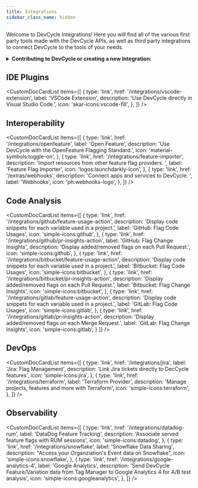 ```yaml
---
title: Integrations
sidebar_class_name: hidden
---
```



Welcome to DevCycle Integrations! Here you will find all of the various first party tools made with the
DevCycle APIs, as well as third party integrations to connect DevCycle to the tools of your needs.

<details>
  <summary>
    <b>
      <i className="fas fa-arrows-alt"></i> Contributing to DevCycle or creating
      a new Integration:
    </b>
  </summary>
  <div>
    <p>
      If you would like to contribute to an existing integration or tool, all of
      DevCycle's tools and integrations are{' '}
      <a href="https://github.com/devcycleHQ">
        open source on the DevCycle Github repository.
      </a>
    </p>
    <p>
      Further, if you'd like to create a new tool or integration, a great
      starting point is <a href="/management-api/">DevCycle's Management API</a>{' '}
      which allows you to modify and interact with features and more within a
      DevCycle project, as well as the{' '}
      <a href="/bucketing-api/">DevCycle Bucketing API</a> which is used to
      serve users features and variables (and powers the DevCycle SDKs!)
    </p>
  </div>
</details>

## IDE Plugins

<CustomDocCardList
  items={[
    {
      type: 'link',
      href: '/integrations/vscode-extension',
      label: 'VSCode Extension',
      description: 'Use DevCycle directly in Visual Studio Code.',
      icon: 'akar-icons:vscode-fill',
    },
  ]}
/>

## Interoperability

<CustomDocCardList
  items={[
    {
      type: 'link',
      href: '/integrations/openfeature',
      label: 'Open Feature',
      description: 'Use DevCycle with the OpenFeature Flagging Standard.',
      icon: 'material-symbols:toggle-on',
    },
    {
      type: 'link',
      href: '/integrations/feature-importer',
      description: 'Import resources from other feature flag providers. ',
      label: 'Feature Flag Importer',
      icon: 'logos:launchdarkly-icon',
    },
    {
      type: 'link',
      href: '/extras/webhooks',
      description: 'Connect apps and services to DevCycle. ',
      label: 'Webhooks',
      icon: 'ph:webhooks-logo',
    },
  ]}
/>

## Code Analysis
<CustomDocCardList
  items={[
    {
      type: 'link',
      href: '/integrations/github/feature-usage-action',
      description: 'Display code snippets for each variable used in a project.',
      label: 'GitHub: Flag Code Usages',
      icon: 'simple-icons:github',
    },
    {
      type: 'link',
      href: '/integrations/github/pr-insights-action',
      label: 'GitHub: Flag Change Insights',
      description: 'Display added/removed flags on each Pull Request.',
      icon: 'simple-icons:github',
    },
    {
      type: 'link',
      href: '/integrations/bitbucket/feature-usage-action',
      description: 'Display code snippets for each variable used in a project.',
      label: 'Bitbucket: Flag Code Usages',
      icon: 'simple-icons:bitbucket',
    },
    {
      type: 'link',
      href: '/integrations/bitbucket/pr-insights-action',
      description: 'Display added/removed flags on each Pull Request.',
      label: 'Bitbucket: Flag Change Insights',
      icon: 'simple-icons:bitbucket',
    },
    {
      type: 'link',
      href: '/integrations/gitlab/feature-usage-action',
      description: 'Display code snippets for each variable used in a project.',
      label: 'GitLab: Flag Code Usages',
      icon: 'simple-icons:gitlab',
    },
    {
      type: 'link',
      href: '/integrations/gitlab/pr-insights-action',
      description: 'Display added/removed flags on each Merge Request.',
      label: 'GitLab: Flag Change Insights',
      icon: 'simple-icons:gitlab',
    }
  ]}
/>

## DevOps

<CustomDocCardList
  items={[
    {
      type: 'link',
      href: '/integrations/jira',
      label: 'Jira: Flag Management',
      description: 'Link Jira tickets directly to DecCycle features',
      icon: 'simple-icons:jira',
    },
    {
      type: 'link',
      href: '/integrations/terraform',
      label: 'Terraform Provider',
      description: 'Manage projects, features and more with Terraform',
      icon: 'simple-icons:terraform',
    },
  ]}
/>

## Observability

<CustomDocCardList
  items={[
    {
      type: 'link',
      href: '/integrations/datadog-rum',
      label: 'DataDog Feature Tracking',
      description: 'Associate served feature flags with RUM sessions',
      icon: 'simple-icons:datadog',
    },
    {
      type: 'link',
      href: '/integrations/snowflake',
      label: 'Snowflake Data Sharing',
      description: "Access your Organziation's Event data on Snowflake",
      icon: 'simple-icons:snowflake',
    },
    {
      type: 'link',
      href: '/integrations/google-analytics-4',
      label: 'Google Analytics',
      description:
        'Send DevCycle Feature/Variation data from Tag Manager to Google Analytics 4 for A/B test analysis',
      icon: 'simple-icons:googleanalytics',
    },
  ]}
/>
